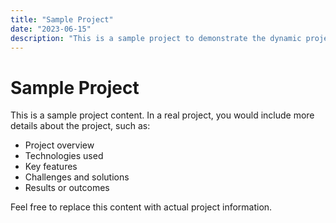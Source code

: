 ```yaml
---
title: "Sample Project"
date: "2023-06-15"
description: "This is a sample project to demonstrate the dynamic project loading."
---
```


# Sample Project

This is a sample project content. In a real project, you would include more details about the project, such as:

- Project overview
- Technologies used
- Key features
- Challenges and solutions
- Results or outcomes

Feel free to replace this content with actual project information.
